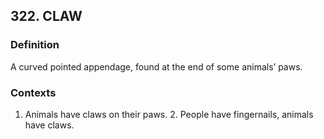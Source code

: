 ## 322. CLAW
### Definition
A curved pointed appendage, found at the end of some animals’ paws.

### Contexts
1. Animals have claws on their paws. 2. People have fingernails, animals have claws.

